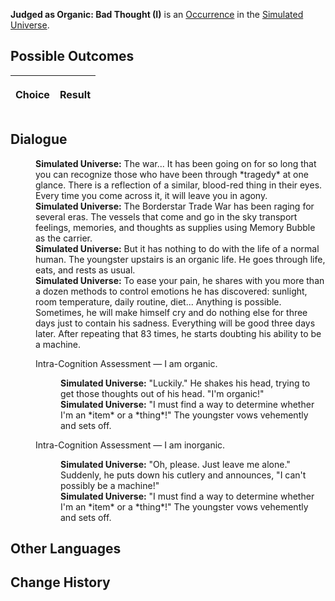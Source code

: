 {{Simulated Universe Event Infobox
|title         = Judged as Organic: Bad Thought (I)
|image         = Trailblaze Secret 7.png
|type          =
|domains_su    = 
|domains_ext   = 
|domains_swarm = 
|domains_gng   = 
|requirements  =
|prev          = {{tx}}
|next          = {{tx}}
|indexRewards  =
|characters    = 
}}
'''Judged as Organic: Bad Thought (I)''' is an [[Simulated Universe/Occurrence|Occurrence]] in the [[Simulated Universe]].

==Possible Outcomes==
{| class="article-table"
!Choice
!Result

|}

<!--
==Gameplay Notes==

-->
==Dialogue==
{{Dialogue Start}}
:'''Simulated Universe:''' The war... It has been going on for so long that you can recognize those who have been through *tragedy* at one glance. There is a reflection of a similar, blood-red thing in their eyes. Every time you come across it, it will leave you in agony.
:'''Simulated Universe:''' The Borderstar Trade War has been raging for several eras. The vessels that come and go in the sky transport feelings, memories, and thoughts as supplies using Memory Bubble as the carrier.
:'''Simulated Universe:''' But it has nothing to do with the life of a normal human. The youngster upstairs is an organic life. He goes through life, eats, and rests as usual.
:'''Simulated Universe:''' To ease your pain, he shares with you more than a dozen methods to control emotions he has discovered: sunlight, room temperature, daily routine, diet... Anything is possible. Sometimes, he will make himself cry and do nothing else for three days just to contain his sadness. Everything will be good three days later. After repeating that 83 times, he starts doubting his ability to be a machine.
:{{DIcon|Arrow}} Intra-Cognition Assessment &mdash; I am organic.
::'''Simulated Universe:''' "Luckily." He shakes his head, trying to get those thoughts out of his head. "I'm organic!"
::'''Simulated Universe:''' "I must find a way to determine whether I'm an *item* or a *thing*!" The youngster vows vehemently and sets off.
:{{DIcon|Arrow}} Intra-Cognition Assessment &mdash; I am inorganic.
::'''Simulated Universe:''' "Oh, please. Just leave me alone." Suddenly, he puts down his cutlery and announces, "I can't possibly be a machine!"
::'''Simulated Universe:''' "I must find a way to determine whether I'm an *item* or a *thing*!" The youngster vows vehemently and sets off.
{{Dialogue End}}

==Other Languages==
{{Other Languages
|en   = Judged as Organic: Bad Thought (I)
|zhs  = 判定有机：「不好念头」•其一
|zht  = 判定有機：「不好念頭」•其一
|ja   = {{Rubi|有機判定|ゆうきはんてい}}：「よからぬ{{Rubi|考|かんが}}え」・その1
|ko   = 유기 판단: 「나쁜 생각」•1
|es   = Declarado orgánico: malos pensamientos I
|fr   = Jugé organique&nbsp;: Mauvaises pensées (I)
|ru   = Установленный органик: Дурная мысль I
|th   = ตัดสินอินทรีย์: "ความคิดไม่ดีไม่งาม" (1)
|vi   = Phát Xét Hữu Cơ: Suy Nghĩ Tồi Tệ 1
|de   = Organische Einstufung: Schlechter Gedanke (I)
|id   = Dinilai Organik: "Pikiran Buruk" (1)
|pt   = Julgado como Orgânico: Pensamentos Negativos (I)
}}

==Change History==
{{Change History|1.6}}
